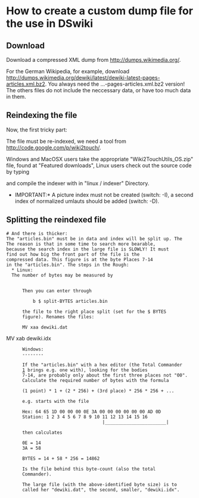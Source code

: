 =How to create a custom dump file for the use in DSwiki=

==Download==

Download a compressed XML dump from http://dumps.wikimedia.org/.

For the German Wikipedia, for example, download http://dumps.wikimedia.org/dewiki/latest/dewiki-latest-pages-articles.xml.bz2. You always need the ...-pages-articles.xml.bz2 version! The others files do not include the neccessary data, or have too much data in them.

==Reindexing the file==
Now, the first tricky part:

The file must be re-indexed, we need a tool from http://code.google.com/p/wiki2touch/.

Windows and MacOSX users take the appropriate "Wiki2TouchUtils_OS.zip" file, found at "Featured downloads", Linux users check out the source code by typing

 {{{svn checkout http://wiki2touch.googlecode.com/svn/trunk/ wiki2touch-read-only}}}

and compile the indexer with {{{make}}} in "linux / indexer" Directory.

*IMPORTANT:* A picture index must not be created (switch: -I), a second index of normalized umlauts should be added (switch: -D).

==Splitting the reindexed file==
 # And there is thicker:
 The "articles.bin" must be in data and index will be split up. The
 The reason is that in some time to search more bearable,
 because the search index in the large file is SLOWLY! It must
 find out how big the front part of the file is the
 compressed data. This figure is at the byte Places 7-14
 in the "articles.bin". The steps in the Rough:
   * Linux:
   The number of bytes may be measured by
   {{{cat articles.bin | head -c 14 | tail -c 8 | od -A n -t d 8}}}

       Then you can enter through

           b $ split-BYTES articles.bin

       the file to the right place split (set for the $ BYTES
       figure). Renames the files:

       MV xaa dewiki.dat
MV xab dewiki.idx

       Windows:
       --------

       If the "articles.bin" with a hex editor (the Total Commander
       [http://www.ghisler.com] brings e.g. one with), looking for the bodies
       7-14, are probably only about the first three places not "00".
       Calculate the required number of bytes with the formula

       (1 point) * 1 + (2 * 256) + (3rd place) * 256 * 256 + ...

       e.g. starts with the file

       Hex: 64 65 1D 00 00 00 0E 3A 00 00 00 00 00 00 AD 0D
       Station: 1 2 3 4 5 6 7 8 9 10 11 12 13 14 15 16
                                     |_______________________|

       then calculates

       0E = 14
       3A = 58

       BYTES = 14 + 58 * 256 = 14862

       Is the file behind this byte-count (also the total
       Commander).

       The large file (with the above-identified byte size) is to
       called her "dewiki.dat", the second, smaller, "dewiki.idx".